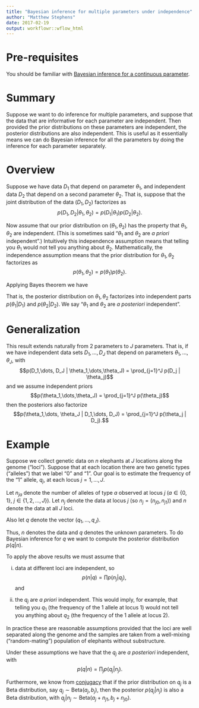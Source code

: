 ```yaml
---
title: "Bayesian inference for multiple parameters under independence"
author: "Matthew Stephens"
date: 2017-02-19
output: workflowr::wflow_html
---
```






# Pre-requisites

You should be familiar with [Bayesian inference for a continuous parameter](bayes_beta_binomial.html).


# Summary

Suppose we want to do inference for multiple parameters, and suppose that the data that are informative for each parameter are independent. Then provided the prior distributions on these parameters are independent, the posterior distributions are also independent. This is useful as it essentially means we can do Bayesian inference
for all the parameters by doing the inference for each parameter separately.


# Overview

Suppose we have data $D_1$ that depend on parameter $\theta_1$, and independent data $D_2$ that depend on a second parameter $\theta_2$.
That is, suppose that the joint distribution of the data $(D_1,D_2)$ factorizes as
$$p(D_1,D_2 | \theta_1, \theta_2) = p(D_1 | \theta_1)p(D_2 | \theta_2).$$

Now assume that our prior distribution on $(\theta_1,\theta_2)$ has the property that $\theta_1, \theta_2$ are independent. (This is sometimes said "$\theta_1$ and $\theta_2$ are *a priori* independent".) Intuitively this independence assumption means that telling you $\theta_1$ would not tell you anything about $\theta_2$. Mathematically, the independence assumption means that the prior distribution for $\theta_1,\theta_2$ factorizes as 
$$p(\theta_1,\theta_2) = p(\theta_1)p(\theta_2).$$

Applying Bayes theorem we have

\begin{align}
p(\theta_1, \theta_2 | D_1,D_2) & \propto p(D_1, D_2 | \theta_1, \theta_2) p(\theta_1, \theta_2) \\
& \propto p(D_1 | \theta_1) p(D_2 | \theta_2) p(\theta_1) p(\theta_2) \\
&  = p(D_1 | \theta_1)p(\theta_1) \, p(D_2 | \theta_2) p(\theta_2) \\
& \propto p(\theta_1 | D_1) \, p(\theta_2 | D_2)
\end{align}

That is, the posterior distribution on $\theta_1,\theta_2$ factorizes into independent parts $p(\theta_1 | D_1)$ and $p(\theta_2 | D_2)$. We say "$\theta_1$ and $\theta_2$ are *a posteriori* independent".

# Generalization

This result extends naturally from 2 parameters to $J$ parameters. 
That is, if we have independent data sets $D_1,\dots,D_J$ that depend on parameters $\theta_1,\dots,\theta_J$, with 
$$p(D_1,\dots, D_J | \theta_1,\dots,\theta_J) = \prod_{j=1}^J p(D_j | \theta_j)$$
and we assume independent priors 
$$p(\theta_1,\dots,\theta_J) = \prod_{j=1}^J p(\theta_j)$$
then the posteriors also factorize
$$p(\theta_1,\dots, \theta_J | D_1,\dots, D_J) = \prod_{j=1}^J p(\theta_j | D_j).$$


# Example

Suppose we collect genetic data on $n$ elephants at $J$ locations along the genome ("loci"). Suppose that at each location there are two genetic types ("alleles")
that we label "0" and "1". Our goal is to estimate the frequency of the "1" allele, $q_j$, at each locus $j=1,\dots,J$.

Let $n_{ja}$ denote the number of alleles of type $a$ observed at locus $j$ ($a \in \{0,1\}$, $j \in \{1,2,\dots,J\}$). Let $n_j$ denote the data at locus $j$ (so $n_j = (n_{j0},n_{j1})$) and $n$ denote the data at all $J$ loci.

Also let $q$ denote the vector $(q_1,\dots,q_J)$.

Thus, $n$ denotes the data and $q$ denotes the unknown parameters. To do Bayesian inference for $q$ we want to compute the posterior distribution $p(q | n)$. 

To apply the above results we must assume that 
  
  i) data at different loci are independent, so 
$$p(n | q) = \prod p(n_j | q_j),$$ and 

  ii) the $q_j$ are *a priori* independent. This would imply, for example, that telling you $q_1$ (the frequency of the 1 allele at locus 1) would not tell  
you anything about $q_2$ (the frequency of the 1 allele at locus 2). 

In practice these are reasonable assumptions
provided that the loci are well separated along the genome and the samples are
taken from a well-mixing ("random-mating") population of elephants without substructure.

Under these assumptions we have that the $q_j$ are *a posteriori* independent,
with 
$$p(q | n ) = \prod_j p(q_j | n_j).$$

Furthermore, we know from [conjugacy](bayes_conjugate.html) that if the prior distribution on $q_j$ is a Beta distribution, say $q_j \sim \text{Beta}(a_j,b_j)$, then the posterior $p(q_j | n_j)$
is also a Beta distribution, with
$q_j | n_j \sim \text{Beta}(a_j + n_{j1}, b_j + n_{j0})$.



